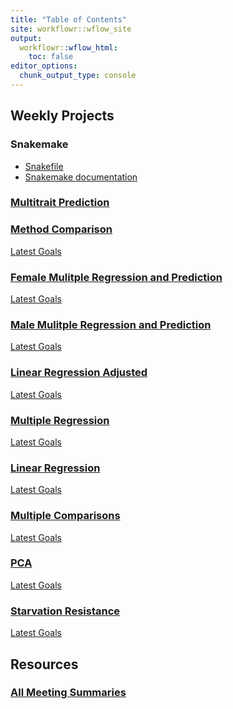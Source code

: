 ```yaml
---
title: "Table of Contents"
site: workflowr::wflow_site
output:
  workflowr::wflow_html:
    toc: false
editor_options:
  chunk_output_type: console
---
```



## Weekly Projects

### Snakemake

- [Snakefile](https://github.com/nklimko/dgrp-starve/tree/main/snake)
- [Snakemake documentation](https://snakemake.readthedocs.io/en/stable/snakefiles/rules.html)

### [Multitrait Prediction](multitraitPred.html)



### [Method Comparison](methodComp.html)

[Latest Goals](recap.html#20230403)


### [Female Mulitple Regression and Prediction](predict.html)

[Latest Goals](recap.html#20230220)


### [Male Mulitple Regression and Prediction](rewrite.html) 

[Latest Goals](recap.html#20230220)


### [Linear Regression Adjusted](linearReg.html)

[Latest Goals](recap.html#20221214)


### [Multiple Regression](multiReg.html) 

[Latest Goals](recap.html#20221221)


### [Linear Regression](linReg.html)

[Latest Goals](recap.html#20221214)


### [Multiple Comparisons](multiComp.html)

[Latest Goals](recap.html#20221129)


### [PCA](pca.html)

[Latest Goals](recap.html#20221122)


### [Starvation Resistance](starve.html)

[Latest Goals](recap.html#20221115)


## Resources

### [All Meeting Summaries](recap.html)

